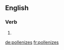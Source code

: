 ==English==

===Verb===
{{head|en}}

# {{en-third-person singular of|pollenize}}

[[de:pollenizes]]
[[fr:pollenizes]]